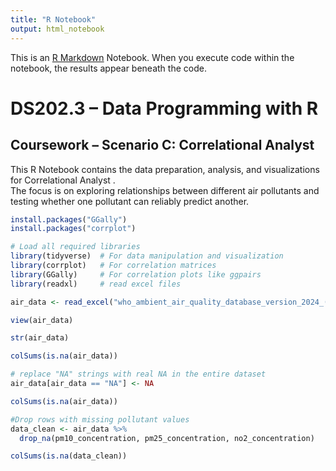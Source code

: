 ```yaml
---
title: "R Notebook"
output: html_notebook
---
```


This is an [R Markdown](http://rmarkdown.rstudio.com) Notebook. When you execute code within the notebook, the results appear beneath the code. 


# DS202.3 – Data Programming with R
## Coursework – Scenario C: Correlational Analyst

This R Notebook contains the data preparation, analysis, and visualizations for Correlational Analyst .  
The focus is on exploring relationships between different air pollutants and testing whether one pollutant can reliably predict another.



```r
install.packages("GGally")
install.packages("corrplot")
```


```r
# Load all required libraries
library(tidyverse)  # For data manipulation and visualization
library(corrplot)   # For correlation matrices
library(GGally)     # For correlation plots like ggpairs
library(readxl)     # read excel files
```


```r
air_data <- read_excel("who_ambient_air_quality_database_version_2024_(v6.1).xlsx", sheet = "Update 2024 (V6.1) (2)")
```


```r
view(air_data)
```

```r
str(air_data)
```


```r
colSums(is.na(air_data))
```
```r
# replace "NA" strings with real NA in the entire dataset
air_data[air_data == "NA"] <- NA   
```

```r
colSums(is.na(air_data))
```

```r
#Drop rows with missing pollutant values
data_clean <- air_data %>%
  drop_na(pm10_concentration, pm25_concentration, no2_concentration)
```

```r
colSums(is.na(data_clean))
```


```r

```





